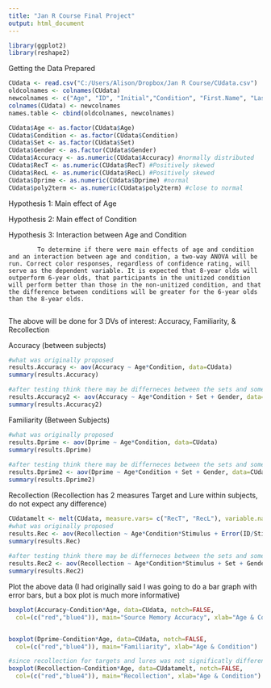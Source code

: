 ```yaml
---
title: "Jan R Course Final Project"
output: html_document
---
```

```r
library(ggplot2)
library(reshape2)
```
Getting the Data Prepared 
```r
CUdata <- read.csv("C:/Users/Alison/Dropbox/Jan R Course/CUdata.csv")
oldcolnames <- colnames(CUdata)
newcolnames <- c("Age", "ID", "Initial","Condition", "First.Name", "Last.Name", "Ling", "Date","Time","Tester","Set","Full.Term","Birthdate","Exact.Age","Gender", "Ethnicity","Race", "Training.Time", "Encoding.Time", "Break.Time", "Retrieval.Time", "Total.Time", "Training.Correct", "Notes", "Source.Correct", "Source.Incorrect", "Accuracy", "N6" , "N5", "N4", "N3", "N2", "N1", "Y6", "Y5", "Y4", "Y3","Y2", "Y1", "R6", "R5", "R4", "R3", "R2", "R1", "RecT", "RecL", "Dprime", "SSE", "Convergence", "Linear.Fit", "Poly.Fit", "poly2term")
colnames(CUdata) <- newcolnames
names.table <- cbind(oldcolnames, newcolnames)

CUdata$Age <- as.factor(CUdata$Age)
CUdata$Condition <- as.factor(CUdata$Condition)
CUdata$Set <- as.factor(CUdata$Set)
CUdata$Gender <- as.factor(CUdata$Gender)
CUdata$Accuracy <- as.numeric(CUdata$Accuracy) #normally distributed
CUdata$RecT <- as.numeric(CUdata$RecT) #Positively skewed
CUdata$RecL <- as.numeric(CUdata$RecL) #Positively skewed
CUdata$Dprime <- as.numeric(CUdata$Dprime) #normal
CUdata$poly2term <- as.numeric(CUdata$poly2term) #close to normal
```

Hypothesis 1: Main effect of Age

Hypothesis 2: Main effect of Condition

Hypothesis 3: Interaction between Age and Condition

            To determine if there were main effects of age and condition and an interaction between age and condition, a two-way ANOVA will be run. Correct color responses, regardless of confidence rating, will serve as the dependent variable. It is expected that 8-year olds will outperform 6-year olds, that participants in the unitized condition will perform better than those in the non-unitized condition, and that the difference between conditions will be greater for the 6-year olds than the 8-year olds.
            
The above will be done for 3 DVs of interest: Accuracy, Familiarity, & Recollection            
            
Accuracy (between subjects)            
```r
#what was originally proposed
results.Accuracy <- aov(Accuracy ~ Age*Condition, data=CUdata)
summary(results.Accuracy)

#after testing think there may be differneces between the sets and some prior research suggests there may be gender differences 
results.Accuracy2 <- aov(Accuracy ~ Age*Condition + Set + Gender, data=CUdata)
summary(results.Accuracy2)
```

Familiarity (Between Subjects)          
```r
#what was originally proposed
results.Dprime <- aov(Dprime ~ Age*Condition, data=CUdata)
summary(results.Dprime)
 
#after testing think there may be differneces between the sets and some prior research suggests there may be gender differences 
results.Dprime2 <- aov(Dprime ~ Age*Condition + Set + Gender, data=CUdata)
summary(results.Dprime2)
```

Recollection (Recollection has 2 measures Target and Lure within subjects, do not expect any difference)         
```r
CUdatamelt <- melt(CUdata, measure.vars= c("RecT", "RecL"), variable.name = "Stimulus", value.name = "Recollection" )
#what was originally proposed
results.Rec <- aov(Recollection ~ Age*Condition*Stimulus + Error(ID/Stimulus), data=CUdatamelt)
summary(results.Rec)
 
#after testing think there may be differneces between the sets and some prior research suggests there may be gender differences 
results.Rec2 <- aov(Recollection ~ Age*Condition*Stimulus + Set + Gender + Error(ID/Stimulus), data=CUdatamelt)
summary(results.Rec2)
```

Plot the above data (I had originally said I was going to do a bar graph with error bars, but a box plot is much more informative)
```r

boxplot(Accuracy~Condition*Age, data=CUdata, notch=FALSE,
  col=(c("red","blue4")), main="Source Memory Accuracy", xlab="Age & Condition") 


boxplot(Dprime~Condition*Age, data=CUdata, notch=FALSE,
  col=(c("red","blue4")), main="Familiarity", xlab="Age & Condition") 

#since recollection for targets and lures was not significatly different can view combined
boxplot(Recollection~Condition*Age, data=CUdatamelt, notch=FALSE,
  col=(c("red","blue4")), main="Recollection", xlab="Age & Condition") 

```